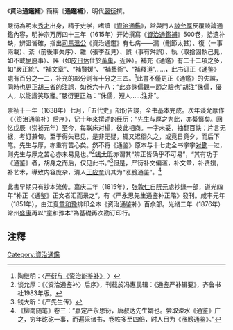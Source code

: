 《'''資治通鑑補'''》簡稱《'''通鑑補'''》，明代[[嚴衍|嚴衍]]撰。

嚴衍為明末[[秀才|秀才]]出身，精于史学，嗜讀《[[資治通鑑|資治通鑑]]》，常與門人[[談允厚|談允厚]]反覆談論通鑑內容，明神宗万历四十三年（1615年）开始撰寫《[[資治通鑑補|資治通鑑補]]》500卷，拾遗补缺，辨證皆確，指出[[司馬光|司馬溫公]]《資治通鑑》有七病——漏（刪節太甚）、復（一事兩載）、紊（前後事失序）、雜（張李互見）、誤（事有舛誤）、執（取捨固執己見，如不載[[屈原|屈原]]事）、誣（如[[皮日休|皮日休]]仕於[[黃巢|黃巢]]，近誣）。補充《通鑑》有二十二項之多，如“嚴正統”、“補文章”、“補賢媛”、“補藝術”、“補釋道”……，此书订正《通鉴》處有百分之一二，补充的部分则有十分之三四。<ref>陶继明：〈[http://www.malu.gov.cn/zjml/ShowArticle.asp?ArticleID=2166 严衍与《资治能鉴补》] {{Wayback|url=http://www.malu.gov.cn/zjml/ShowArticle.asp?ArticleID=2166 |date=20140320053325 }}〉</ref>此書不僅更正《通鑑》的失誤，同時也更正[[胡三省|胡三省]]的注誤，如卷六十八：“此亦侏儒觀一節之驗也”胡注“侏儒，優人，以能諧笑取寵。”嚴衍更正為：“侏儒，短人……注非”。

崇祯十一年（1638年）七月，「五代史」部份告竣，全书基本完成。次年谈允厚作《〈资治通鉴补〉后序》，记十年來撰述的经历：“先生与厚之为此，亦綦慎矣。回忆戊辰（崇祯元年）至今，每联床对榻，彼此相商。一字未妥，抽翻百帙；片言无据，考订兼旬。至于得失已见，是非无疑，辄又迟徊久之，或竟日竟夕，而后下笔。先生与厚，亦重有苦心矣。然不将《通鉴》原本与十七史全书字字[[校對|对勘]]一过，则先生与厚之苦心亦未易见也。”<ref>谈允厚：《〈资治通鉴补〉后序》，刊载於冯惠民辑：《通鉴严补辑要》，齐鲁书社1983年版。</ref>[[钱大昕|钱大昕]]亦谓其“辨正皆确乎不可易”，“其有功于《通鉴》者，胡身之而后，仅见此书。”<ref>钱大昕：《严先生传》</ref>但是，严衍补文偏滥，补文章，补贤媛，补艺术，導致内容庞杂，清人[[王应奎|王应奎]]讥其为“涨膀通鉴”。<ref>《柳南随笔》卷三：“嘉定严永思衍，唐叔达先生婿也。尝取涑水《通鉴》广之，穷年矻矻一事，而遍采诸书，卷帙多至四倍，时人目为《涨膀通鉴》。”</ref>

此書早期只有抄本流传。嘉庆二年（1815年），[[张敦仁|张敦仁]]自[[阮元|阮元]]處抄錄一部，道光四年“补正《通鉴》正文者汇而录之”，有《严永思先生通鉴补正略》發刊。咸丰元年（1851年），由江夏[[童和豫|童和豫]]排印全本《资治通鉴补》百余部。光绪二年（1876年）常州[[盛康|盛康]]再以“童和豫本”為基礎再次勘订印行。

== 注釋 ==
{{reflist}}
[[Category:資治通鑑|Category:資治通鑑]]
